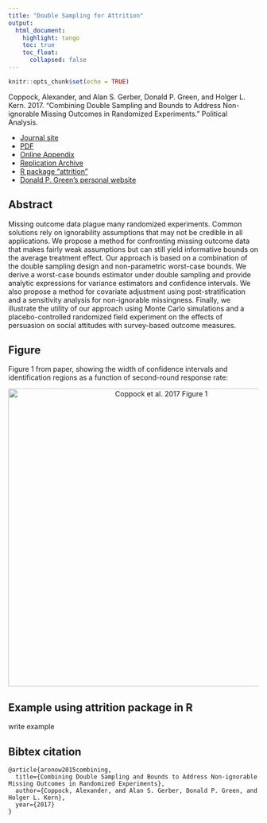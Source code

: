 ```yaml
---
title: "Double Sampling for Attrition"
output: 
  html_document:
    highlight: tango
    toc: true
    toc_float:
      collapsed: false
---
```


```r
knitr::opts_chunk$set(echo = TRUE)
```

Coppock, Alexander, and Alan S. Gerber, Donald P. Green, and Holger L. Kern. 2017. "Combining Double Sampling and Bounds to Address Non-ignorable Missing Outcomes in Randomized Experiments." Political Analysis.

- [Journal site]()
- [PDF](../papers/CGGK_attrition_preproof.pdf)
- [Online Appendix](../papers/CGGK_attrition_appendix.pdf)
- [Replication Archive]()
- [R package "attrition"]()
- [Donald P. Green's personal website](https://sites.google.com/site/donaldpgreen/)

## Abstract

Missing outcome data plague many randomized experiments. Common solutions rely on ignorability assumptions that may not be credible in all applications. We propose a method for confronting missing outcome data that makes fairly weak assumptions but can still yield informative bounds on the average treatment effect. Our approach is based on a combination of the double sampling design and non-parametric worst-case bounds. We derive a worst-case bounds estimator under double sampling and provide analytic expressions for variance estimators and confidence intervals. We also propose a method for covariate adjustment using post-stratification and a sensitivity analysis for non-ignorable missingness. Finally, we illustrate the utility of our approach using Monte Carlo simulations and a placebo-controlled randomized field experiment on the effects of persuasion on social attitudes with survey-based outcome measures.

## Figure

Figure 1 from paper, showing the width of confidence intervals and identification regions as a function of second-round response rate:

<center><img src="../Images/CGGK_attrition_fig.pdf" alt="Coppock et al. 2017 Figure 1" width="600"></center>

## Example using attrition package in R

write example


## Bibtex citation
```
@article{aronow2015combining,
  title={Combining Double Sampling and Bounds to Address Non-ignorable Missing Outcomes in Randomized Experiments},
  author={Coppock, Alexander, and Alan S. Gerber, Donald P. Green, and Holger L. Kern},
  year={2017}
}
```





